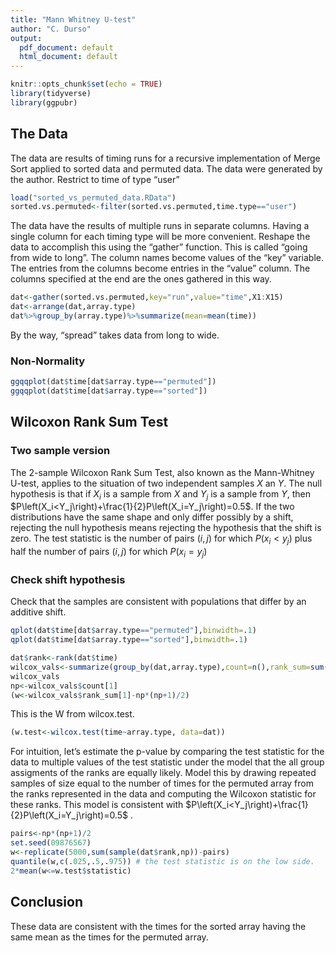 ---
title: "Mann Whitney U-test"
author: "C. Durso"
output:
  pdf_document: default
  html_document: default
---

```{r setup, include=FALSE}
knitr::opts_chunk$set(echo = TRUE)
library(tidyverse)
library(ggpubr)
```

## The Data

The data are results of timing runs for a recursive implementation of Merge Sort applied to sorted data and permuted data. The data were generated by the author. Restrict to time of type "user"

```{r}
load("sorted_vs_permuted_data.RData")
sorted.vs.permuted<-filter(sorted.vs.permuted,time.type=="user")
```

The data have the results of multiple runs in separate columns. Having a single column for each timing type will be more convenient. Reshape the data to accomplish this using the "gather" function. This is called "going from wide to long". The column names become values of the "key" variable. The entries from the columns become entries in the "value" column. The columns specified at the end are the ones gathered in this way.

```{r}
dat<-gather(sorted.vs.permuted,key="run",value="time",X1:X15)
dat<-arrange(dat,array.type)
dat%>%group_by(array.type)%>%summarize(mean=mean(time))
```

By the way, "spread" takes data from long to wide.

### Non-Normality
```{r}
ggqqplot(dat$time[dat$array.type=="permuted"])
ggqqplot(dat$time[dat$array.type=="sorted"])
```



## Wilcoxon Rank Sum Test
### Two sample version

The 2-sample Wilcoxon Rank Sum Test, also known as the Mann-Whitney U-test, applies to the situation of two independent samples $X$ an $Y$. The null hypothesis is that if $X_i$ is a sample from $X$ and $Y_j$ is a sample from $Y$, then $P\left(X_i<Y_j\right)+\frac{1}{2}P\left(X_i=Y_j\right)=0.5$. If the two distributions have the same shape and only differ possibly by a shift, rejecting the null hypothesis means rejecting the hypothesis that the shift is zero. The test statistic is the number of pairs $(i,j)$ for which $P\left(x_i<y_j\right)$ plus half the number of pairs $(i,j)$ for which $P\left(x_i=y_j\right)$

### Check shift hypothesis

Check that the samples are consistent with populations that differ by an additive shift.

```{r}
qplot(dat$time[dat$array.type=="permuted"],binwidth=.1)
qplot(dat$time[dat$array.type=="sorted"],binwidth=.1)

```



```{r}
dat$rank<-rank(dat$time)
wilcox_vals<-summarize(group_by(dat,array.type),count=n(),rank_sum=sum(rank))
wilcox_vals
np<-wilcox_vals$count[1]
(w<-wilcox_vals$rank_sum[1]-np*(np+1)/2)
```

This is the W from wilcox.test. 

```{r}
(w.test<-wilcox.test(time~array.type, data=dat))
```



For intuition, let's estimate the p-value by comparing the test statistic for the data to multiple values of the test statistic under the model that the all group assigments of the ranks are equally likely. Model this by drawing repeated samples of size equal to the number of times for the permuted array from the ranks represented in the data and computing the Wilcoxon statistic for these ranks.
This model is consistent with $P\left(X_i<Y_j\right)+\frac{1}{2}P\left(X_i=Y_j\right)=0.5$ .

```{r}
pairs<-np*(np+1)/2
set.seed(09876567)
w<-replicate(5000,sum(sample(dat$rank,np))-pairs)
quantile(w,c(.025,.5,.975)) # the test statistic is on the low side.
2*mean(w<=w.test$statistic)

```
## Conclusion

These data are consistent with the times for the sorted array having the same mean as the times for the permuted array.

